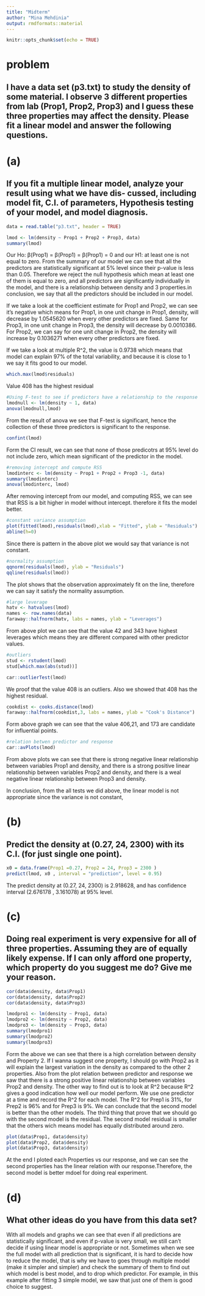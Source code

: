 ---
title: "Midterm"
author: "Mina Mehdinia"
output: rmdformats::material
---

```{r setup, include=FALSE}
knitr::opts_chunk$set(echo = TRUE)

```

# problem

## I have a data set (p3.txt) to study the density of some material. I observe 3 different properties from lab (Prop1, Prop2, Prop3) and I guess these three properties may affect the density. Please fit a linear model and answer the following questions.

# (a) 
## If you fit a multiple linear model, analyze your result using what we have dis- cussed, including model fit, C.I. of parameters, Hypothesis testing of your model, and model diagnosis.

```{r}
data = read.table("p3.txt", header = TRUE)
```

```{r}
lmod <- lm(density ~ Prop1 + Prop2 + Prop3, data)
summary(lmod)
```
Our Ho: β(Prop1) = β(Prop1) = β(Prop1) = 0 and our H1: at least one is not equal to zero. From the summary of our model we can see that all the predictors are statistically significant at 5% level since their p-value is less than 0.05. Therefore we reject the null hypothesis which mean at least one of them is equal to zero, and all predictors are significantly individually in the model, and there is a relationship between density and 3 properties.in conclusion, we say that all the predictors should be included in our model.

If we take a look at the coefficient estimate for Prop1 and Prop2, we can see it's negative which means for Prop1, in one unit change in Prop1, density, will decrease by 1.0545620 when every other predictors are fixed. Same for Prop3, in one unit change in Prop3, the density will decrease by 0.0010386. For Prop2, we can say for one unit change in Prop2, the density will increase by 0.1036271 when every other predictors are fixed.

If we take a look at multiple R^2, the value is 0.9738 which means that model can explain 97% of the total variability, and because it is close to 1 we say it fits good to our model. 

```{r}
which.max(lmod$residuals)
```
Value 408 has the highest residual

```{r}
#Using F-test to see if predictors have a relationship to the response
lmodnull <- lm(density ~ 1, data)
anova(lmodnull,lmod)
```
From the result of anova we see that F-test is significant, hence the collection of these three predictors is significant to the response. 

```{r}
confint(lmod)
```
Form the CI result, we can see that none of those predicotrs at 95% level do not include zero, which mean significant of the predictor in the model.

```{r}
#removing intercept and compute RSS
lmodinterc <- lm(density ~ Prop1 + Prop2 + Prop3 -1, data)
summary(lmodinterc)
anova(lmodinterc, lmod)
```
After removing intercept from our model, and computing RSS, we can see that RSS is a bit higher in model without intercept. therefore it fits the model better.

```{r model_diagnosis}
#constant variance assumption
plot(fitted(lmod),residuals(lmod),xlab = "Fitted", ylab = "Residuals")
abline(h=0)
```
Since there is pattern in the above plot we would say that variance is not constant.


```{r}
#normality assumption
qqnorm(residuals(lmod), ylab = "Residuals")
qqline(residuals(lmod))
```
The plot shows that the observation approximately fit on the line, therefore we can say it satisfy the normality assumption.

```{r}
#large leverage
hatv <- hatvalues(lmod)
names <- row.names(data)
faraway::halfnorm(hatv, labs = names, ylab = "Leverages")
```
From above plot we can see that the value 42 and 343 have highest leverages which means they are different compared with other predictor values. 
```{r}
#outliers
stud <- rstudent(lmod)
stud[which.max(abs(stud))]

car::outlierTest(lmod)
```
We proof that the value 408 is an outliers. Also we showed that 408 has the highest residual.

```{r}
cookdist <- cooks.distance(lmod)
faraway::halfnorm(cookdist,3, labs = names, ylab = "Cook's Distance")

```
Form above graph we can see that the value 406,21, and 173 are candidate for influential points.

```{r}
#relation betwen predictor and response
car::avPlots(lmod)
```
From above plots we can see that there is strong negative linear relationship between variables Prop1 and density, and there is a strong positive linear relationship between variables Prop2 and density, and there is a weal negative linear relationship between Prop3 and density.

In conclusion, from the all tests we did above, the linear model is not appropriate since the variance is not constant, 


# (b)
## Predict the density at (0.27, 24, 2300) with its C.I. (for just single one point).
```{r}
x0 = data.frame(Prop1 =0.27, Prop2 = 24, Prop3 = 2300 )
predict(lmod, x0 , interval = "prediction", level = 0.95)
```
The predict density at (0.27, 24, 2300) is 2.918628, and has confidence interval (2.676178 , 3.161078) at 95% level.

# (c)
## Doing real experiment is very expensive for all of three properties. Assuming they are of equally likely expense. If I can only afford one property, which property do you suggest me do? Give me your reason.
```{r}
cor(data$density, data$Prop1)
cor(data$density, data$Prop2)
cor(data$density, data$Prop3)

lmodpro1 <- lm(density ~ Prop1, data)
lmodpro2 <- lm(density ~ Prop2, data)
lmodpro3 <- lm(density ~ Prop3, data)
summary(lmodpro1)
summary(lmodpro2)
summary(lmodpro3)

```
Form the above we can see that there is a high correlation between density and Property 2. If I wanna suggest one property, I should go with Prop2 as it will explain the largest variation in the density as compared to the other 2 properties. Also from the plot relation between predictor and response we saw that there is a strong positive linear relationship between variables Prop2 and density.
The other way to find out is to look at R^2 because R^2 gives a good indication how well our model perform. We use one predictor at a time and record the R^2 for each model. The R^2 for Prep1 is 31%, for Prep2 is 96% and for Prep3 is 9%. We can conclude that the second model is better than the other models.
The third thing that prove that we should go with the second model is the residual. The second model residual is smaller that the others wich means model has equally distributed around zero.
```{r}
plot(data$Prop1, data$density)
plot(data$Prop2, data$density)
plot(data$Prop3, data$density)

```
At the end I ploted each Properties vs our response, and we can see the second properties has the linear relation with our response.Therefore, the second model is better mdoel for doing real experiment.

# (d)
## What other ideas do you have from this data set?

With all models and graphs we can see that even if all predictions are statistically significant, and even if p-value is very small, we still can't decide if using linear model is appropriate or not. Sometimes when we see the full model with all prediction that is significant, it is hard to decide how to reduce the model, that is why we have to goes through multiple model (make it simpler and simpler) and check the summary of them to find out which model is best model, and to drop which predictor. For example, in this example after fitting 3 simple model, we saw that just one of them is good choice to suggest.
 